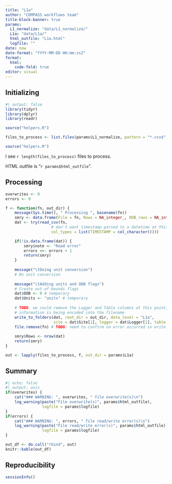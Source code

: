```yaml
---
title: "L1a"
author: "COMPASS workflows team"
title-block-banner: true
params:
  L1_normalize: "data/L1_normalize/"
  L1a: "data/L1a/"
  html_outfile: "L1a.html"
  logfile: ""
date: now
date-format: "YYYY-MM-DD HH:mm:ssZ"
format: 
  html:
    code-fold: true
editor: visual
---
```


## Initializing

```r
#| output: false
library(tidyr)
library(dplyr)
library(readr)

source("helpers.R")

files_to_process <- list.files(params$L1_normalize, pattern = "*.csv$", full.names = TRUE)

source("helpers.R")
```

I see `r length(files_to_process)` files to process.

HTML outfile is "`r params$html_outfile`".

## Processing

```r
overwrites <- 0
errors <- 0

f <- function(fn, out_dir) {
    message(Sys.time(), " Processing ", basename(fn))
    smry <- data.frame(File = fn, Rows = NA_integer_, OOB_rows = NA_integer_, note = "")
    dat <- try(read_csv(fn, 
                    # don't want timestamp parsed to a datetime at this point
                    col_types = list(TIMESTAMP = col_character())))

    if(!is.data.frame(dat)) {
        smry$note <- "Read error" 
        errors <<- errors + 1
        return(smry)
    }
  
    message("\tDoing unit conversion")
    # Do unit conversion
    
    message("\tAdding units and OOB flags")
    # Create out-of-bounds flags
    dat$OOB <- 0 # temporary
    dat$Units <- "units" # temporary
    
    # TODO: we could remove the Logger and Table columns at this point, as the 
    # information is being encoded into the filename
    write_to_folders(dat, root_dir = out_dir, data_level = "L1a",
                     site = dat$Site[1], logger = dat$Logger[1], table = dat$Table[1])
    file.remove(fn) # TODO: need to confirm no error occurred in write_to_folders
    
    smry$Rows <- nrow(dat)
    return(smry)
}

out <- lapply(files_to_process, f, out_dir = params$L1a)
```

## Summary

```r
#| echo: false
#| output: asis
if(overwrites) {
    cat("### WARNING: ", overwrites, " file overwrite(s)\n")
    log_warning(paste("File overwrite(s)", params$html_outfile), 
                logfile = params$logfile)
}
if(errors) {
    cat("### WARNING: ", errors, " file read/write error(s)\n")
    log_warning(paste("File read/write error(s)", params$html_outfile), 
                logfile = params$logfile)
}
```

```r
out_df <- do.call("rbind", out)
knitr::kable(out_df)
```

## Reproducibility

```r
sessionInfo()
```

